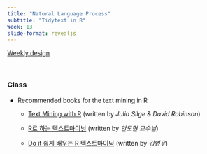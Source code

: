 ```yaml
---
title: "Natural Language Process"
subtitle: "Tidytext in R"
Week: 13
slide-format: revealjs
---
```


[Weekly design](https://changjunlee.com/teaching/ml101/weekly/)

<br>

### Class

-   Recommended books for the text mining in R

    -   [Text Mining with R](https://www.tidytextmining.com/index.html) (written by *Julia Silge* & *David Robinson*)

    -   [R로 하는 텍스트마이닝](https://bookdown.org/ahn_media/bookdown-demo/) (written by *안도현 교수님*)

    -   [Do it 쉽게 배우는 R 텍스트마이닝](https://github.com/youngwoos/Doit_textmining) (written by *김영우*)

